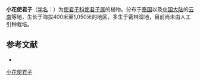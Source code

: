 {{Speciesbox
| name = 小花使君子
| status = 
| status_system = 
| image = 
| genus = Combretum 
| species = caudata
| authority = Craib in Kew Bull. 
| synonym = ''Quisqualis caudata''
}}

'''小花使君子'''（[[学名|学名]]：{{lang|la|''Combretum caudata''}}）为[[使君子科|使君子科]][[使君子属|使君子属]]的植物。分布于[[泰国|泰国]]以及[[中国大陆|中国大陆]]的[[云南|云南]]等地，生长于海拔400米至1,050米的地区，多生于密林湿地，目前尚未由人工引种栽培。

== 参考文献 ==
<div class="references-small">
* {{cite web| url =http://www.bioinfo.cn/db05/KmzwSpecies.php?action=view&id=3710| title =小花使君子| work =《中国高等植物数据库全库》| publisher =中国科学院微生物研究所| author =昆明植物研究所| accessdate =2009-02-25| deadurl =yes| archiveurl =https://web.archive.org/web/20160305050940/http://www.bioinfo.cn/db05/KmzwSpecies.php?action=view&id=3710| archivedate =2016-03-05}}
</div>
{{Taxonbar|from=Q10960109}}

[[Category:使君子属|小花使君子]]


{{植物小作品}}